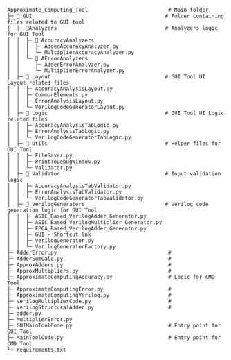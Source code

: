 
```
Approximate_Computing_Tool                          # Main folder
├─ 📂 GUI                                           # Folder containing files related to GUI tool
│  ├─ 📂Analyzers                                   # Analyzers logic for GUI Tool
│  │  ├─ 📂 AccuracyAnalyzers
│  │  │  ├─ AdderAccuracyAnalyzer.py
│  │  │  └─ MultiplierAccuracyAnalyzer.py
│  │  └─ 📂 AErrorAnalyzers
│  │     ├─ AdderErrorAnalyzer.py
│  │     └─ MultiplierErrorAnalyzer.py
│  ├─ 📂 Layout                                     # GUI Tool UI Layout related files
│  │  ├─ AccuracyAnalysisLayout.py
│  │  ├─ CommonElements.py
│  │  ├─ ErrorAnalysisLayout.py
│  │  └─ VerilogCodeGeneratorLayout.py
│  ├─ 📂 Logic                                      # GUI Tool UI Logic related files
│  │  ├─ AccuracyAnalysisTabLogic.py
│  │  ├─ ErrorAnalysisTabLogic.py
│  │  └─ VerilogCodeGeneratorTabLogic.py
│  ├─ 📂 Utils                                      # Helper files for GUI Tool
│  │  ├─ FileSaver.py
│  │  ├─ PrintToDebugWindow.py
│  │  └─ Validator.py
│  ├─ 📂 Validator                                  # Input validation logic
│  │  ├─ AccuracyAnalysisTabValidator.py
│  │  ├─ ErrorAnalysisTabValidator.py
│  │  └─ VerilogCodeGeneratorTabValidator.py
│  ├─ 📂 VerilogGenerators                          # Verilog code generation logic for GUI Tool
│  │  ├─ ASIC_Based_VerilogAdder_Generator.py
│  │  ├─ ASIC_Based_VerilogMultiplier_Generator.py
│  │  ├─ FPGA_Based_VerilogAdder_Generator.py
│  │  ├─ GUI - Shortcut.lnk
│  │  ├─ VerilogGenerator.py
│  │  └─ VerilogGeneratorFactory.py
├─ AdderError.py                                    #
├─ AdderSumCalc.py                                  #
├─ ApproxAdders.py                                  #
├─ ApproxMultipliers.py                             #
├─ ApproximateComputingAccuracy.py                  # Logic for CMD Tool
├─ ApproximateComputingError.py                     #
├─ ApproximateComputingVerilog.py                   #
├─ VerilogMultiplierCode.py                         #
├─ VerilogStructuralAdder.py                        #
├─ adder.py
├─ MultiplierError.py
├─ GUIMainToolCode.py                               # Entry point for GUI Tool
├─ MainToolCode.py                                  # Entry point for CMD Tool
└─ requirements.txt
```
